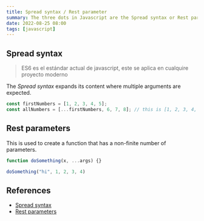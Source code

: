 ```yaml
---
title: Spread syntax / Rest parameter
summary: The three dots in Javascript are the Spread syntax or Rest paramater.
date: 2022-08-25 08:00
tags: [javascript]
---
```


## Spread syntax

> ES6 es el estándar actual de javascript, este se aplica en cualquire proyecto moderno

The _Spread syntax_ expands its content where multiple arguments are expected.

```js
const firstNumbers = [1, 2, 3, 4, 5];
const allNumbers = [...firstNumbers, 6, 7, 8]; // this is [1, 2, 3, 4, 5, 6, 7, 8]
```

## Rest parameters

This is used to create a function that has a non-finite number of parameters.

```javascript
function doSomething(x, ...args) {}
```

```javascript
doSomething("hi", 1, 2, 3, 4)
```

## References

- [Spread syntax](https://developer.mozilla.org/en-US/docs/Web/JavaScript/Reference/Operators/Spread_syntax)
- [Rest parameters](https://developer.mozilla.org/en-US/docs/Web/JavaScript/Reference/Functions/rest_parameters)
